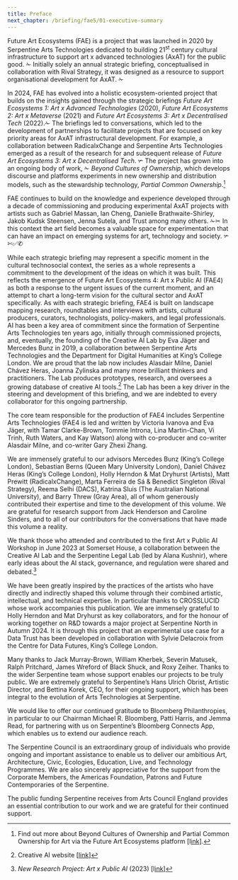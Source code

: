 ```yaml
---
title: Preface
next_chapter: /briefing/fae5/01-executive-summary
---
```


<Box>

Future Art Ecosystems (FAE) is a project that was launched in 2020 by Serpentine Arts Technologies dedicated to building 21<sup>st</sup> century cultural infrastructure to support art x advanced technologies (AxAT) for the public good. ✁ Initially solely an annual strategic briefing, conceptualised in collaboration with Rival Strategy, it was designed as a resource to support organisational development for AxAT. ✁

In 2024, FAE has evolved into a holistic ecosystem-oriented project that builds on the insights gained through the strategic briefings _Future Art Ecosystems 1: Art x Advanced Technologies_ (2020), _Future Art Ecosystems 2: Art x Metaverse_ (2021) and _Future Art Ecosystems 3: Art x Decentralised Tech_ (2022).✁ The briefings led to conversations, which led to the development of partnerships to facilitate projects that are focused on key priority areas for AxAT infrastructural development. For example, a collaboration between RadicalxChange and Serpentine Arts Technologies emerged as a result of the research for and subsequent release of _Future Art Ecosystems 3: Art x Decentralised Tech_. ✃ The project has grown into an ongoing body of work, ✁ _Beyond Cultures of Ownership_, which develops discourse and platforms experiments in new ownership and distribution models, such as the stewardship technology, _Partial Common Ownership_.[^1]

FAE continues to build on the knowledge and experience developed through a decade of commissioning and producing experimental AxAT projects with artists such as Gabriel Massan, Ian Cheng, Danielle Brathwaite-Shirley, Jakob Kudsk Steensen, Jenna Sutela, and Trust among many others. ✁✂ In this context the art field becomes a valuable space for experimentation that can have an impact on emerging systems for art, technology and society. ✃✄✅✆

While each strategic briefing may represent a specific moment in the cultural technosocial context, the series as a whole represents a commitment to the development of the ideas on which it was built. This reflects the emergence of Future Art Ecosystems 4: Art x Public AI (FAE4) as both a response to the urgent issues of the current moment, and an attempt to chart a long-term vision for the cultural sector and AxAT specifically. As with each strategic briefing, FAE4 is built on landscape mapping research, roundtables and interviews with artists, cultural producers, curators, technologists, policy-makers, and legal professionals. AI has been a key area of commitment since the formation of Serpentine Arts Technologies ten years ago, initially through commissioned projects, and, eventually, the founding of the Creative AI Lab by Eva Jäger and Mercedes Bunz in 2019, a collaboration between Serpentine Arts Technologies and the Department for Digital Humanities at King’s College London. We are proud that the lab now includes Alasdair Milne, Daniel Chávez Heras, Joanna Zylinska and many more brilliant thinkers and practitioners. The Lab produces prototypes, research, and oversees a growing database of creative AI tools.[^2] The Lab has been a key driver in the steering and development of this briefing, and we are indebted to every collaborator for this ongoing partnership.

The core team responsible for the production of FAE4 includes Serpentine Arts Technologies (FAE4 is led and written by Victoria Ivanova and Eva Jäger, with Tamar Clarke-Brown, Tommie Introna, Lina Martin-Chan, Vi Trinh, Ruth Waters, and Kay Watson) along with co-producer and co-writer Alasdair Milne, and co-writer Gary Zhexi Zhang.

We are immensely grateful to our advisors Mercedes Bunz (King’s College London), Sebastian Berns (Queen Mary University London), Daniel Chávez Heras (King’s College London), Holly Herndon & Mat Dryhurst (Artists), Matt Prewitt (RadicalxChange), Marta Ferreira de Sá & Benedict Singleton (Rival Strategy), Reema Selhi (DACS), Katrina Sluis (The Australian National University), and Barry Threw (Gray Area), all of whom generously contributed their expertise and time to the development of this volume. We are grateful for research support from Jack Henderson and Caroline Sinders, and to all of our contributors for the conversations that have made this volume a reality.

We thank those who attended and contributed to the first Art x Public AI Workshop in June 2023 at Somerset House, a collaboration between the Creative AI Lab and the Serpentine Legal Lab (led by Alana Kushnir), where early ideas about the AI stack, governance, and regulation were shared and debated.[^3]

We have been greatly inspired by the practices of the artists who have directly and indirectly shaped this volume through their combined artistic, intellectual, and technical expertise. In particular thanks to CROSSLUCID whose work accompanies this publication. We are immensely grateful to Holly Herndon and Mat Dryhurst as key collaborators, and for the honour of working together on R&D towards a major project at Serpentine North in Autumn 2024. It is through this project that an experimental use case for a Data Trust has been developed in collaboration with Sylvie Delacroix from the Centre for Data Futures, King’s College London.

Many thanks to Jack Murray-Brown, William Kherbek, Severin Matusek, Ralph Pritchard, James Wreford of Black Shuck, and Roxy Zeiher. Thanks to the wider Serpentine team whose support enables our projects to be truly public. We are extremely grateful to Serpentine’s Hans Ulrich Obrist, Artistic Director, and Bettina Korek, CEO, for their ongoing support, which has been integral to the evolution of Arts Technologies at Serpentine.

We would like to offer our continued gratitude to Bloomberg Philanthropies, in particular to our Chairman Michael R. Bloomberg, Patti Harris, and Jemma Read, for partnering with us on Serpentine’s Bloomberg Connects App, which enables us to extend our audience reach.

The Serpentine Council is an extraordinary group of individuals who provide ongoing and important assistance to enable us to deliver our ambitious Art, Architecture, Civic, Ecologies, Education, Live, and Technology Programmes. We are also sincerely appreciative for the support from the Corporate Members, the Americas Foundation, Patrons and Future Contemporaries of the Serpentine.

The public funding Serpentine receives from Arts Council England provides an essential contribution to our work and we are grateful for their continued support.

</Box>

[^1]: Find out more about Beyond Cultures of Ownership and Partial Common Ownership for Art via the Future Art Ecosystems platform [l[ink](https://futureartecosystems.org/projects/)].
[^2]: Creative AI website [[link](https://creative-ai.org/)]
[^3]: _New Research Project: Art x Public AI_ (2023) [l[ink](https://kingsdh.net/2023/07/10/new-research-project-art-x-public-ai-2/)]
